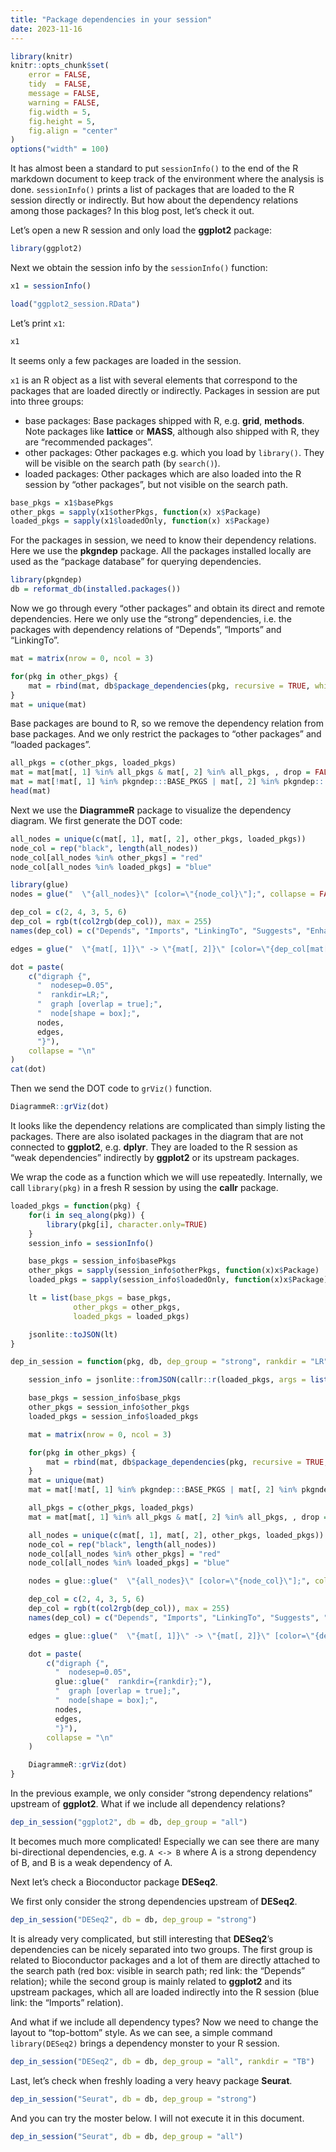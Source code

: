 ```yaml
---
title: "Package dependencies in your session"
date: 2023-11-16
---
```


```r
library(knitr)
knitr::opts_chunk$set(
    error = FALSE,
    tidy  = FALSE,
    message = FALSE,
    warning = FALSE,
    fig.width = 5,
    fig.height = 5,
    fig.align = "center"
)
options("width" = 100)
```

It has almost been a standard to put `sessionInfo()` to the end of the R markdown document to keep track
of the environment where the analysis is done. `sessionInfo()` prints a list of packages that are loaded to the
R session directly or indirectly. But how about the dependency relations among those packages? In this blog post,
let's check it out.


Let's open a new R session and only load the **ggplot2** package:

```r
library(ggplot2)
```

Next we obtain the session info by the `sessionInfo()` function:

```r
x1 = sessionInfo()
```

```r
load("ggplot2_session.RData")
```

Let's print `x1`:

```r
x1
```

It seems only a few packages are loaded in the session.

`x1` is an R object as a list with several elements that correspond to the packages that are loaded directly
or indirectly. Packages in session are put into three groups:

- base packages: Base packages shipped with R, e.g. **grid**, **methods**. Note packages like **lattice** or **MASS**, although
   also shipped with R, they are "recommended packages".
- other packages: Other packages e.g. which you load by `library()`. They will be visible on the search path (by `search()`).
- loaded packages: Other packages which are also loaded into the R session by "other packages", but not visible on the search path.


```r
base_pkgs = x1$basePkgs
other_pkgs = sapply(x1$otherPkgs, function(x) x$Package)
loaded_pkgs = sapply(x1$loadedOnly, function(x) x$Package)
```

For the packages in session, we need to know their dependency relations. Here we use the **pkgndep** package.
All the packages installed locally are used as the "package database" for querying dependencies.

```r
library(pkgndep)
db = reformat_db(installed.packages())
```

Now we go through every "other packages" and obtain its direct and remote dependencies. Here we only use
the "strong" dependencies, i.e. the packages with dependency relations of "Depends", "Imports" and "LinkingTo".

```r
mat = matrix(nrow = 0, ncol = 3)

for(pkg in other_pkgs) {
    mat = rbind(mat, db$package_dependencies(pkg, recursive = TRUE, which = "strong"))
}
mat = unique(mat)
```

Base packages are bound to R, so we remove the dependency relation from base packages. And
we only restrict the packages to "other packages" and "loaded packages".

```r
all_pkgs = c(other_pkgs, loaded_pkgs)
mat = mat[mat[, 1] %in% all_pkgs & mat[, 2] %in% all_pkgs, , drop = FALSE]
mat = mat[!mat[, 1] %in% pkgndep:::BASE_PKGS | mat[, 2] %in% pkgndep:::BASE_PKGS, , drop = FALSE]
head(mat)
```

Next we use the **DiagrammeR** package to visualize the dependency diagram. We first generate the DOT code:

```r
all_nodes = unique(c(mat[, 1], mat[, 2], other_pkgs, loaded_pkgs))
node_col = rep("black", length(all_nodes))
node_col[all_nodes %in% other_pkgs] = "red"
node_col[all_nodes %in% loaded_pkgs] = "blue"

library(glue)
nodes = glue("  \"{all_nodes}\" [color=\"{node_col}\"];", collapse = FALSE)

dep_col = c(2, 4, 3, 5, 6)
dep_col = rgb(t(col2rgb(dep_col)), max = 255)
names(dep_col) = c("Depends", "Imports", "LinkingTo", "Suggests", "Enhances")

edges = glue("  \"{mat[, 1]}\" -> \"{mat[, 2]}\" [color=\"{dep_col[mat[, 3]]}\"];", collapse = FALSE)

dot = paste(
    c("digraph {",
      "  nodesep=0.05",
      "  rankdir=LR;", 
      "  graph [overlap = true];",
      "  node[shape = box];",
      nodes,
      edges,
      "}"),
    collapse = "\n"
)
cat(dot)
```

Then we send the DOT code to `grViz()` function.

```r
DiagrammeR::grViz(dot)
```

It looks like the dependency relations are complicated than
simply listing the packages. There are also isolated packages in the diagram
that are not connected to **ggplot2**, e.g. **dplyr**. They
are loaded to the R session as "weak dependencies" indirectly by **ggplot2**
or its upstream packages.


We wrap the code as a function which we will use repeatedly. Internally, we call `library(pkg)` in a
fresh R session by using the **callr** package.

```r
loaded_pkgs = function(pkg) {
    for(i in seq_along(pkg)) {
        library(pkg[i], character.only=TRUE)
    }
    session_info = sessionInfo()

    base_pkgs = session_info$basePkgs
    other_pkgs = sapply(session_info$otherPkgs, function(x)x$Package)
    loaded_pkgs = sapply(session_info$loadedOnly, function(x)x$Package)

    lt = list(base_pkgs = base_pkgs,
              other_pkgs = other_pkgs,
              loaded_pkgs = loaded_pkgs)

    jsonlite::toJSON(lt)
}

dep_in_session = function(pkg, db, dep_group = "strong", rankdir = "LR") {

    session_info = jsonlite::fromJSON(callr::r(loaded_pkgs, args = list(pkg = pkg)))

    base_pkgs = session_info$base_pkgs
    other_pkgs = session_info$other_pkgs
    loaded_pkgs = session_info$loaded_pkgs

    mat = matrix(nrow = 0, ncol = 3)

    for(pkg in other_pkgs) {
        mat = rbind(mat, db$package_dependencies(pkg, recursive = TRUE, which = dep_group))
    }
    mat = unique(mat)
    mat = mat[!mat[, 1] %in% pkgndep:::BASE_PKGS | mat[, 2] %in% pkgndep:::BASE_PKGS, , drop = FALSE]

    all_pkgs = c(other_pkgs, loaded_pkgs)
    mat = mat[mat[, 1] %in% all_pkgs & mat[, 2] %in% all_pkgs, , drop = FALSE]

    all_nodes = unique(c(mat[, 1], mat[, 2], other_pkgs, loaded_pkgs))
    node_col = rep("black", length(all_nodes))
    node_col[all_nodes %in% other_pkgs] = "red"
    node_col[all_nodes %in% loaded_pkgs] = "blue"

    nodes = glue::glue("  \"{all_nodes}\" [color=\"{node_col}\"];", collapse = FALSE)

    dep_col = c(2, 4, 3, 5, 6)
    dep_col = rgb(t(col2rgb(dep_col)), max = 255)
    names(dep_col) = c("Depends", "Imports", "LinkingTo", "Suggests", "Enhances")

    edges = glue::glue("  \"{mat[, 1]}\" -> \"{mat[, 2]}\" [color=\"{dep_col[mat[, 3]]}\"];", collapse = FALSE)

    dot = paste(
        c("digraph {",
          "  nodesep=0.05",
          glue::glue("  rankdir={rankdir};"), 
          "  graph [overlap = true];",
          "  node[shape = box];",
          nodes,
          edges,
          "}"),
        collapse = "\n"
    )

    DiagrammeR::grViz(dot)
}
```

In the previous example, we only consider "strong dependency relations" upstream of **ggplot2**.
What if we include all dependency relations?

```r
dep_in_session("ggplot2", db = db, dep_group = "all")
```

It becomes much more complicated! Especially we can see there are many bi-directional dependencies,
e.g. `A <-> B` where A is a strong dependency of B, and B is a weak dependency of A.


Next let's check a Bioconductor package **DESeq2**.


We first only consider the strong dependencies upstream of **DESeq2**.


```r
dep_in_session("DESeq2", db = db, dep_group = "strong")
```

It is already very complicated, but still interesting that **DESeq2**'s
dependencies can be nicely separated into two groups. The first group is related
to Bioconductor packages and a lot of them are directly attached to the search
path (red box: visible in search path; red link: the "Depends" relation);
while the second group is mainly related to **ggplot2** and its upstream packages,
which all are loaded indirectly into the R session (blue link: the "Imports" relation).

And what if we include all dependency types? Now we need to change the layout to "top-bottom" style.
As we can see, a simple command `library(DESeq2)` brings a dependency monster to your R session.

```r
dep_in_session("DESeq2", db = db, dep_group = "all", rankdir = "TB")
```

Last, let's check when freshly loading a very heavy package **Seurat**.


```r
dep_in_session("Seurat", db = db, dep_group = "strong")
```

And you can try the moster below. I will not execute it in this document.

```r
dep_in_session("Seurat", db = db, dep_group = "all")
```

